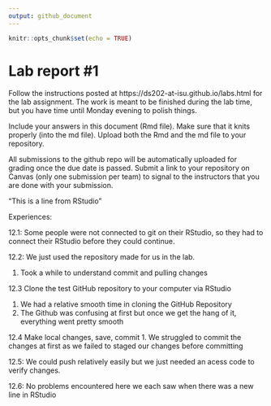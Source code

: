 ```yaml
---
output: github_document
---
```


<!-- README.md is generated from README.Rmd. Please edit the README.Rmd file -->


```r
knitr::opts_chunk$set(echo = TRUE)
```

# Lab report #1

Follow the instructions posted at https://ds202-at-isu.github.io/labs.html for the lab assignment. The work is meant to be finished during the lab time, but you have time until Monday evening to polish things.

Include your answers in this document (Rmd file). Make sure that it knits properly (into the md file). Upload both the Rmd and the md file to your repository.  

All submissions to the github repo will be automatically uploaded for grading once the due date is passed.
Submit a link to your repository on Canvas (only one submission per team) to signal to the instructors that you are done with your submission.

“This is a line from RStudio”


Experiences:

12.1: Some people were not connected to git on their RStudio, so they had to connect their RStudio before they could continue.


12.2: We just used the repository made for us in the lab.

1. Took a while to understand commit and pulling changes

12.3 Clone the test GitHub repository to your computer via RStudio

1. We had a relative smooth time in cloning the GitHub Repository
2. The Github was confusing at first but once we get the hang of it, everything went pretty smooth


12.4 Make local changes, save, commit
1. We struggled to commit the changes at first as we failed to staged our changes before committing

12.5: We could push relatively easily but we just needed an acess code to verify changes.

12.6: No problems encountered here we each saw when there was a new line in RStudio
